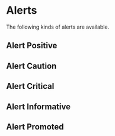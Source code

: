 
<Meta title="Elements/alert/Alerts" />

# Alerts

The following kinds of alerts are available.

## Alert Positive

<Canvas of={AlertStories.Positive} />

## Alert Caution

<Canvas of={AlertStories.Caution} />

## Alert Critical

<Canvas of={AlertStories.Critical} />

## Alert Informative

<Canvas of={AlertStories.Neutral} />

## Alert Promoted

<Canvas of={AlertStories.New} />
